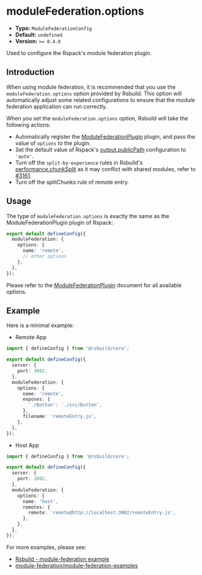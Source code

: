 # moduleFederation.options

- **Type:** `ModuleFederationConfig`
- **Default:** `undefined`
- **Version:** `>= 0.4.0`

Used to configure the Rspack's module federation plugin.

## Introduction

When using module federation, it is recommended that you use the `moduleFederation.options` option provided by Rsbuild. This option will automatically adjust some related configurations to ensure that the module federation application can run correctly.

When you set the `moduleFederation.options` option, Rsbuild will take the following actions:

- Automatically register the [ModuleFederationPlugin](https://rspack.dev/plugins/webpack/module-federation-plugin) plugin, and pass the value of `options` to the plugin.
- Set the default value of Rspack's [output.publicPath](https://rspack.dev/config/output#outputpublicpath) configuration to `'auto'`.
- Turn off the `split-by-experience` rules in Rsbuild's [performance.chunkSplit](/config/performance/chunk-split) as it may conflict with shared modules, refer to [#3161](https://github.com/module-federation/module-federation-examples/issues/3161).
- Turn off the splitChunks rule of remote entry.

## Usage

The type of `moduleFederation.options` is exactly the same as the ModuleFederationPlugin plugin of Rspack:

```ts title="rsbuild.config.ts"
export default defineConfig({
  moduleFederation: {
    options: {
      name: 'remote',
      // other options
    },
  },
});
```

Please refer to the [ModuleFederationPlugin](https://rspack.dev/plugins/webpack/module-federation-plugin) document for all available options.

## Example

Here is a minimal example:

- Remote App

```ts title="remote/rsbuild.config.ts"
import { defineConfig } from '@rsbuild/core';

export default defineConfig({
  server: {
    port: 3002,
  },
  moduleFederation: {
    options: {
      name: 'remote',
      exposes: {
        './Button': './src/Button',
      },
      filename: 'remoteEntry.js',
    },
  },
});
```

- Host App

```ts title="host/rsbuild.config.ts"
import { defineConfig } from '@rsbuild/core';

export default defineConfig({
  server: {
    port: 3002,
  },
  moduleFederation: {
    options: {
      name: 'host',
      remotes: {
        remote: 'remote@http://localhost:3002/remoteEntry.js',
      },
    },
  },
});
```

For more examples, please see:

- [Rsbuild - module-federation example](https://github.com/web-infra-dev/rsbuild/tree/main/examples/module-federation)
- [module-federation/module-federation-examples](https://github.com/module-federation/module-federation-examples)

